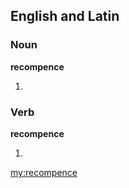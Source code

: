 ==English and Latin==

===Noun===
'''recompence'''

# {{misspelling of|recompense}}

===Verb===
'''recompence'''

# {{misspelling of|recompense}}

[[my:recompence]]